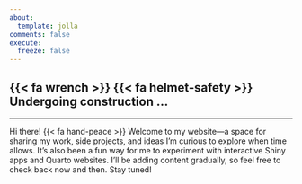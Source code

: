 ```yaml
---
about:
  template: jolla
comments: false
execute: 
  freeze: false
---
```


## {{< fa wrench >}} {{< fa helmet-safety >}} Undergoing construction ...

------------------------------------------------------------------------

Hi there! {{< fa hand-peace >}} Welcome to my website---a space for sharing my work, side projects, and ideas I'm curious to explore when time allows. It's also been a fun way for me to experiment with interactive Shiny apps and Quarto websites. I'll be adding content gradually, so feel free to check back now and then. Stay tuned!
